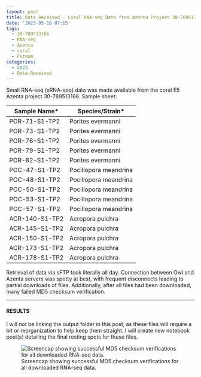 ```yaml
---
layout: post
title: Data Received - Coral RNA-seq Data from Azenta Project 30-789513166
date: '2023-05-16 07:15'
tags: 
  - 30-789513166
  - RNA-seq
  - Azenta
  - coral
  - Putnam
categories: 
  - 2023
  - Data Received
---
```

Small RNA-seq (sRNA-seq) data was made available from the coral E5 Azenta project 30-789513166. Sample sheet:

| Sample Name*   | Species/Strain*       |
|----------------|-----------------------|
| POR-71-S1-TP2  | Porites evermanni     |
| POR-73-S1-TP2  | Porites evermanni     |
| POR-76-S1-TP2  | Porites evermanni     |
| POR-79-S1-TP2  | Porites evermanni     |
| POR-82-S1-TP2  | Porites evermanni     |
| POC-47-S1-TP2  | Pocillopora meandrina |
| POC-48-S1-TP2  | Pocillopora meandrina |
| POC-50-S1-TP2  | Pocillopora meandrina |
| POC-53-S1-TP2  | Pocillopora meandrina |
| POC-57-S1-TP2  | Pocillopora meandrina |
| ACR-140-S1-TP2 | Acropora pulchra      |
| ACR-145-S1-TP2 | Acropora pulchra      |
| ACR-150-S1-TP2 | Acropora pulchra      |
| ACR-173-S1-TP2 | Acropora pulchra      |
| ACR-178-S1-TP2 | Acropora pulchra      |

Retrieval of data via sFTP took literally all day. Connection between Owl and Azenta servers was spotty at best, with frequent disconnects leading to partial downloads of files. Additionally, after all files had been downloaded, many failed MD5 checksum verification.


---

#### RESULTS

I will _not_ be linking the output folder in this post, as these files will require a bit or reorganization to help keep them straight. I will create new notebook post(s) detailing the final resting spots for these files.

![Screencap showing successful MD5 checksum verifications for all downloaded RNA-seq data.](https://github.com/RobertsLab/sams-notebook/blob/master/images/screencaps/20230516-coral-sRNAseq-checksums-screenshot.png?raw=true)

